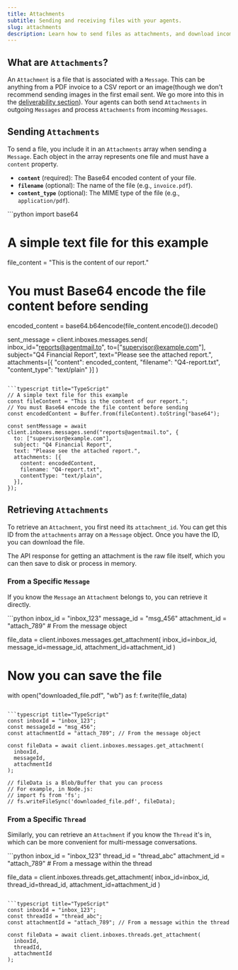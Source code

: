```yaml
---
title: Attachments
subtitle: Sending and receiving files with your agents.
slug: attachments
description: Learn how to send files as attachments, and download incoming attachments from both messages and threads.
---
```


## What are `Attachments`?

An `Attachment` is a file that is associated with a `Message`. This can be anything from a PDF invoice to a CSV report or an image(though we don't recommend sending images in the first email sent. We go more into this in the [deliverability section](/deliverability)). Your agents can both send `Attachments` in outgoing `Messages` and process `Attachments` from incoming `Messages`.

## Sending `Attachments`

To send a file, you include it in an `Attachments` array when sending a `Message`. Each object in the array represents one file and must have a `content` property.

- **`content`** (required): The Base64 encoded content of your file.
- **`filename`** (optional): The name of the file (e.g., `invoice.pdf`).
- **`content_type`** (optional): The MIME type of the file (e.g., `application/pdf`).

<CodeBlocks>
```python
import base64

# A simple text file for this example

file_content = "This is the content of our report."

# You must Base64 encode the file content before sending

encoded_content = base64.b64encode(file_content.encode()).decode()

sent_message = client.inboxes.messages.send(
    inbox_id="reports@agentmail.to",
    to=["supervisor@example.com"],
    subject="Q4 Financial Report",
    text="Please see the attached report.",
    attachments=[{
        "content": encoded_content,
        "filename": "Q4-report.txt",
        "content_type": "text/plain"
    }]
)

````

```typescript title="TypeScript"
// A simple text file for this example
const fileContent = "This is the content of our report.";
// You must Base64 encode the file content before sending
const encodedContent = Buffer.from(fileContent).toString("base64");

const sentMessage = await client.inboxes.messages.send("reports@agentmail.to", {
  to: ["supervisor@example.com"],
  subject: "Q4 Financial Report",
  text: "Please see the attached report.",
  attachments: [{
    content: encodedContent,
    filename: "Q4-report.txt",
    contentType: "text/plain",
  }],
});
````

</CodeBlocks>

## Retrieving `Attachments`

To retrieve an `Attachment`, you first need its `attachment_id`. You can get this ID from the `attachments` array on a `Message` object. Once you have the ID, you can download the file.

The API response for getting an attachment is the raw file itself, which you can then save to disk or process in memory.

### From a Specific `Message`

If you know the `Message` an `Attachment` belongs to, you can retrieve it directly.

<CodeBlocks>
```python
inbox_id = "inbox_123"
message_id = "msg_456"
attachment_id = "attach_789" # From the message object

file_data = client.inboxes.messages.get_attachment(
    inbox_id=inbox_id,
    message_id=message_id,
    attachment_id=attachment_id
)

# Now you can save the file

with open("downloaded_file.pdf", "wb") as f:
    f.write(file_data)

````

```typescript title="TypeScript"
const inboxId = "inbox_123";
const messageId = "msg_456";
const attachmentId = "attach_789"; // From the message object

const fileData = await client.inboxes.messages.get_attachment(
  inboxId,
  messageId,
  attachmentId
);

// fileData is a Blob/Buffer that you can process
// For example, in Node.js:
// import fs from 'fs';
// fs.writeFileSync('downloaded_file.pdf', fileData);
````

</CodeBlocks>

### From a Specific `Thread`

Similarly, you can retrieve an `Attachment` if you know the `Thread` it's in, which can be more convenient for multi-message conversations.

<CodeBlocks>
```python
inbox_id = "inbox_123"
thread_id = "thread_abc"
attachment_id = "attach_789" # From a message within the thread

file_data = client.inboxes.threads.get_attachment(
inbox_id=inbox_id,
thread_id=thread_id,
attachment_id=attachment_id
)

````

```typescript title="TypeScript"
const inboxId = "inbox_123";
const threadId = "thread_abc";
const attachmentId = "attach_789"; // From a message within the thread

const fileData = await client.inboxes.threads.get_attachment(
  inboxId,
  threadId,
  attachmentId
);
````

</CodeBlocks>
